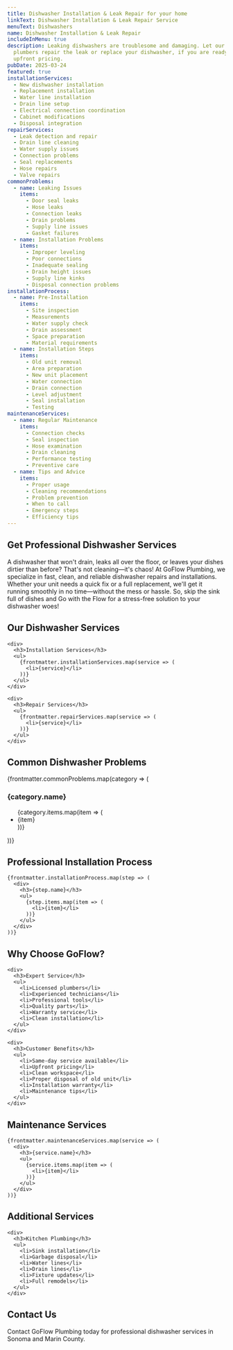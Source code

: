 ```yaml
---
title: Dishwasher Installation & Leak Repair for your home
linkText: Dishwasher Installation & Leak Repair Service
menuText: Dishwashers
name: Dishwasher Installation & Leak Repair
includeInMenu: true
description: Leaking dishwashers are troublesome and damaging. Let our expert
  plumbers repair the leak or replace your dishwasher, if you are ready, with
  upfront pricing.
pubDate: 2025-03-24
featured: true
installationServices:
  - New dishwasher installation
  - Replacement installation
  - Water line installation
  - Drain line setup
  - Electrical connection coordination
  - Cabinet modifications
  - Disposal integration
repairServices:
  - Leak detection and repair
  - Drain line cleaning
  - Water supply issues
  - Connection problems
  - Seal replacements
  - Hose repairs
  - Valve repairs
commonProblems:
  - name: Leaking Issues
    items:
      - Door seal leaks
      - Hose leaks
      - Connection leaks
      - Drain problems
      - Supply line issues
      - Gasket failures
  - name: Installation Problems
    items:
      - Improper leveling
      - Poor connections
      - Inadequate sealing
      - Drain height issues
      - Supply line kinks
      - Disposal connection problems
installationProcess:
  - name: Pre-Installation
    items:
      - Site inspection
      - Measurements
      - Water supply check
      - Drain assessment
      - Space preparation
      - Material requirements
  - name: Installation Steps
    items:
      - Old unit removal
      - Area preparation
      - New unit placement
      - Water connection
      - Drain connection
      - Level adjustment
      - Seal installation
      - Testing
maintenanceServices:
  - name: Regular Maintenance
    items:
      - Connection checks
      - Seal inspection
      - Hose examination
      - Drain cleaning
      - Performance testing
      - Preventive care
  - name: Tips and Advice
    items:
      - Proper usage
      - Cleaning recommendations
      - Problem prevention
      - When to call
      - Emergency steps
      - Efficiency tips
---
```


<article>
  <h1>Get Professional Dishwasher Services</h1>

  <div>
    <p>
      A dishwasher that won't drain, leaks all over the floor, or leaves your dishes dirtier than before? That's not cleaning—it's chaos! At GoFlow Plumbing, we specialize in fast, clean, and reliable dishwasher repairs and installations. Whether your unit needs a quick fix or a full replacement, we'll get it running smoothly in no time—without the mess or hassle. So, skip the sink full of dishes and Go with the Flow for a stress-free solution to your dishwasher woes!
    </p>
  </div>

  <section>
    <h2>Our Dishwasher Services</h2>

    <div>
      <h3>Installation Services</h3>
      <ul>
        {frontmatter.installationServices.map(service => (
          <li>{service}</li>
        ))}
      </ul>
    </div>

    <div>
      <h3>Repair Services</h3>
      <ul>
        {frontmatter.repairServices.map(service => (
          <li>{service}</li>
        ))}
      </ul>
    </div>
  </section>

  <section>
    <h2>Common Dishwasher Problems</h2>
    {frontmatter.commonProblems.map(category => (
      <div>
        <h3>{category.name}</h3>
        <ul>
          {category.items.map(item => (
            <li>{item}</li>
          ))}
        </ul>
      </div>
    ))}
  </section>

  <section>
    <h2>Professional Installation Process</h2>

    {frontmatter.installationProcess.map(step => (
      <div>
        <h3>{step.name}</h3>
        <ul>
          {step.items.map(item => (
            <li>{item}</li>
          ))}
        </ul>
      </div>
    ))}
  </section>

  <section>
    <h2>Why Choose GoFlow?</h2>

    <div>
      <h3>Expert Service</h3>
      <ul>
        <li>Licensed plumbers</li>
        <li>Experienced technicians</li>
        <li>Professional tools</li>
        <li>Quality parts</li>
        <li>Warranty service</li>
        <li>Clean installation</li>
      </ul>
    </div>

    <div>
      <h3>Customer Benefits</h3>
      <ul>
        <li>Same-day service available</li>
        <li>Upfront pricing</li>
        <li>Clean workspace</li>
        <li>Proper disposal of old unit</li>
        <li>Installation warranty</li>
        <li>Maintenance tips</li>
      </ul>
    </div>
  </section>

  <section>
    <h2>Maintenance Services</h2>

    {frontmatter.maintenanceServices.map(service => (
      <div>
        <h3>{service.name}</h3>
        <ul>
          {service.items.map(item => (
            <li>{item}</li>
          ))}
        </ul>
      </div>
    ))}
  </section>

  <section>
    <h2>Additional Services</h2>

    <div>
      <h3>Kitchen Plumbing</h3>
      <ul>
        <li>Sink installation</li>
        <li>Garbage disposal</li>
        <li>Water lines</li>
        <li>Drain lines</li>
        <li>Fixture updates</li>
        <li>Full remodels</li>
      </ul>
    </div>
  </section>
  <section>
    <h2>Contact Us</h2>
    <p>
      Contact GoFlow Plumbing today for professional dishwasher services in Sonoma and Marin County.
    </p>
  </section>
</article>

